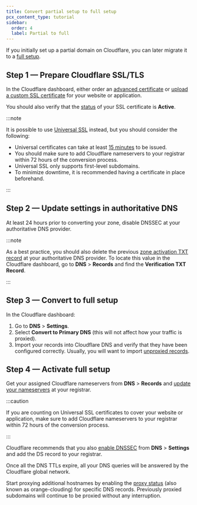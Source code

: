 ```yaml
---
title: Convert partial setup to full setup
pcx_content_type: tutorial
sidebar:
  order: 4
  label: Partial to full
---
```


If you initially set up a partial domain on Cloudflare, you can later migrate it to a [full setup](/dns/zone-setups/full-setup/).

## Step 1 — Prepare Cloudflare SSL/TLS

In the Cloudflare dashboard, either order an [advanced certificate](/ssl/edge-certificates/advanced-certificate-manager/manage-certificates/) or [upload a custom SSL certificate](/ssl/edge-certificates/custom-certificates/uploading/) for your website or application.

You should also verify that the [status](/ssl/reference/certificate-statuses/) of your SSL certificate is **Active**.

:::note


It is possible to use [Universal SSL](/ssl/edge-certificates/universal-ssl/) instead, but you should consider the following:

* Universal certificates can take at least [15 minutes](/ssl/edge-certificates/universal-ssl/enable-universal-ssl/#full-dns-setup) to be issued.
* You should make sure to add Cloudflare nameservers to your registrar within 72 hours of the conversion process.
* Universal SSL only supports first-level subdomains.
* To minimize downtime, it is recommended having a certificate in place beforehand.


:::

## Step 2 — Update settings in authoritative DNS

At least 24 hours prior to converting your zone, disable DNSSEC at your authoritative DNS provider.

:::note


As a best practice, you should also delete the previous [zone activation TXT record](/dns/zone-setups/partial-setup/setup/#add-your-domain-to-cloudflare) at your authoritative DNS provider. To locate this value in the Cloudflare dashboard, go to **DNS** > **Records** and find the **Verification TXT Record**.


:::

## Step 3 — Convert to full setup

In the Cloudflare dashboard:

1. Go to **DNS** > **Settings**.
2. Select **Convert to Primary DNS** (this will not affect how your traffic is proxied).
3. Import your records into Cloudflare DNS and verify that they have been configured correctly. Usually, you will want to import [unproxied records](/dns/manage-dns-records/reference/proxied-dns-records/).

## Step 4 — Activate full setup

Get your assigned Cloudflare nameservers from **DNS** > **Records** and [update your nameservers](/dns/nameservers/update-nameservers/) at your registrar.

:::caution


If you are counting on Universal SSL certificates to cover your website or application, make sure to add Cloudflare nameservers to your registrar within 72 hours of the conversion process.


:::

Cloudflare recommends that you also [enable DNSSEC](/dns/dnssec/) from **DNS** > **Settings** and add the DS record to your registrar.

Once all the DNS TTLs expire, all your DNS queries will be answered by the Cloudflare global network.

Start proxying additional hostnames by enabling the [proxy status](/dns/manage-dns-records/reference/proxied-dns-records/) (also known as orange-clouding) for specific DNS records. Previously proxied subdomains will continue to be proxied without any interruption.
